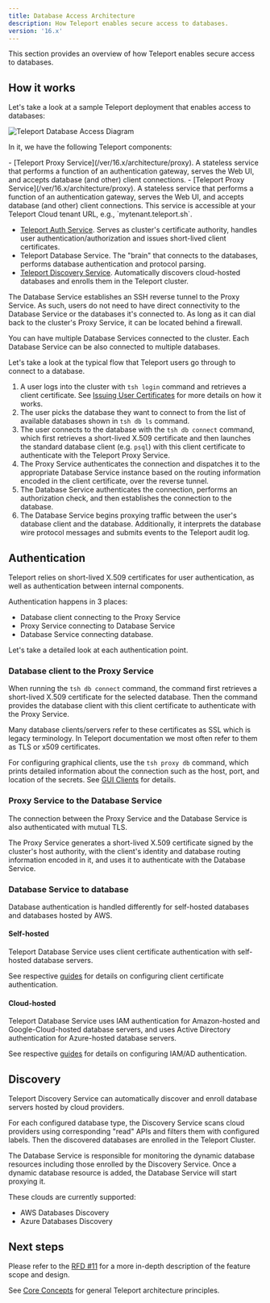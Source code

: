 ```yaml
---
title: Database Access Architecture
description: How Teleport enables secure access to databases.
version: '16.x'
---
```


This section provides an overview of how Teleport enables secure access to
databases.

## How it works

Let's take a look at a sample Teleport deployment that enables access to
databases:

![Teleport Database Access Diagram](../../../../assets/architecture-4d02926a75.svg)

In it, we have the following Teleport components:

<Tabs>
  <Tab title="Self-Hosted">
    - [Teleport Proxy Service](/ver/16.x/architecture/proxy). A stateless service
      that performs a function of an authentication gateway, serves the Web UI, and
      accepts database (and other) client connections.
  </Tab>

  <Tab title="Teleport Enterprise Cloud">
    - [Teleport Proxy Service](/ver/16.x/architecture/proxy). A stateless service that performs
      a function of an authentication gateway, serves the Web UI, and accepts
      database (and other) client connections. This service is accessible at your
      Teleport Cloud tenant URL, e.g., `mytenant.teleport.sh`.
  </Tab>
</Tabs>

- [Teleport Auth Service](/ver/16.x/architecture/authentication). Serves as
  cluster's certificate authority, handles user authentication/authorization
  and issues short-lived client certificates.
- Teleport Database Service. The "brain" that connects to the databases,
  performs database authentication and protocol parsing.
- [Teleport Discovery Service](#discovery). Automatically discovers
  cloud-hosted databases and enrolls them in the Teleport cluster.

The Database Service establishes an SSH reverse tunnel to the Proxy Service. As
such, users do not need to have direct connectivity to the Database Service or
the databases it's connected to. As long as it can dial back to the cluster's
Proxy Service, it can be located behind a firewall.

<Tip>
  You can have multiple Database Services connected to the cluster. Each
  Database Service can be also connected to multiple databases.
</Tip>

Let's take a look at the typical flow that Teleport users go through to
connect to a database.

1. A user logs into the cluster with `tsh login` command and retrieves
   a client certificate. See [Issuing User Certificates](/ver/16.x/architecture/authentication)
   for more details on how it works.
2. The user picks the database they want to connect to from the list of available
   databases shown in `tsh db ls` command.
3. The user connects to the database with the `tsh db connect` command, which
   first retrieves a short-lived X.509 certificate and then launches the
   standard database client (e.g. `psql`) with this client certificate to
   authenticate with the Teleport Proxy Service.
4. The Proxy Service authenticates the connection and dispatches it to the
   appropriate Database Service instance based on the routing information
   encoded in the client certificate, over the reverse tunnel.
5. The Database Service authenticates the connection, performs an authorization
   check, and then establishes the connection to the database.
6. The Database Service begins proxying traffic between the user's database
   client and the database. Additionally, it interprets the database wire
   protocol messages and submits events to the Teleport audit log.

## Authentication

Teleport relies on short-lived X.509 certificates for user authentication, as
well as authentication between internal components.

Authentication happens in 3 places:

- Database client connecting to the Proxy Service
- Proxy Service connecting to Database Service
- Database Service connecting database.

Let's take a detailed look at each authentication point.

### Database client to the Proxy Service

When running the `tsh db connect` command, the command first retrieves a
short-lived X.509 certificate for the selected database. Then the command
provides the database client with this client certificate to authenticate with
the Proxy Service.

<Note>
  Many database clients/servers refer to these certificates as SSL which is
  legacy terminology. In Teleport documentation we most often refer to them as
  TLS or x509 certificates.
</Note>

For configuring graphical clients, use the `tsh proxy db` command, which prints
detailed information about the connection such as the host, port, and location
of the secrets. See [GUI Clients](/ver/16.x/connect-your-client/gui-clients) for details.

### Proxy Service to the Database Service

The connection between the Proxy Service and the Database Service is also
authenticated with mutual TLS.

The Proxy Service generates a short-lived X.509 certificate signed by the
cluster's host authority, with the client's identity and database routing
information encoded in it, and uses it to authenticate with the Database Service.

### Database Service to database

Database authentication is handled differently for self-hosted databases and
databases hosted by AWS.

#### Self-hosted

Teleport Database Service uses client certificate authentication with self-hosted
database servers.

See respective [guides](/ver/16.x/database-access/guides) for details on configuring client
certificate authentication.

#### Cloud-hosted

Teleport Database Service uses IAM authentication for Amazon-hosted and
Google-Cloud-hosted database servers, and uses Active Directory authentication
for Azure-hosted database servers.

See respective [guides](/ver/16.x/database-access/guides) for details on configuring IAM/AD
authentication.

## Discovery

Teleport Discovery Service can automatically discover and enroll database
servers hosted by cloud providers.

For each configured database type, the Discovery Service scans cloud providers
using corresponding "read" APIs and filters them with configured labels. Then
the discovered databases are enrolled in the Teleport Cluster.

The Database Service is responsible for monitoring the dynamic database
resources including those enrolled by the Discovery Service. Once a dynamic
database resource is added, the Database Service will start proxying it.

These clouds are currently supported:

- AWS Databases Discovery
- Azure Databases Discovery

## Next steps

Please refer to the [RFD #11](https://github.com/gravitational/teleport/blob/master/rfd/0011-database-access.md)
for a more in-depth description of the feature scope and design.

See [Core Concepts](/ver/16.x/core-concepts) for general Teleport
architecture principles.
